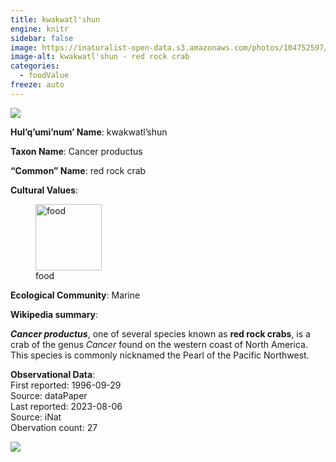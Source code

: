 ```yaml
---
title: kwakwatl'shun
engine: knitr
sidebar: false
image: https://inaturalist-open-data.s3.amazonaws.com/photos/104752597/medium.jpeg
image-alt: kwakwatl'shun - red rock crab
categories:
  - foodValue
freeze: auto
---
```

![](https://inaturalist-open-data.s3.amazonaws.com/photos/104752597/medium.jpeg){fig-alt="kwakwatl'shun - red rock crab"}

**Hul'q'umi'num' Name**: kwakwatl'shun



**Taxon Name**: Cancer productus

**"Common" Name**: red rock crab

**Cultural Values**:  

::: {layout-nrow=1 style="width:60%"}
![food](/files/food.svg){width=106px}
:::

**Ecological Community**: Marine

**Wikipedia summary**:  
<p class="mw-empty-elt">
</p>

<p><i><b>Cancer productus</b></i>, one of several species known as <b>red rock crabs</b>, is a crab of the genus <i>Cancer</i> found on the western coast of North America. This species is commonly nicknamed the Pearl of the Pacific Northwest.

**Observational Data**:   
First reported: 1996-09-29  
Source: dataPaper  
Last reported: 2023-08-06  
Source: iNat  
Obervation count: 27

![](community_dist.png)
